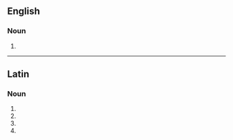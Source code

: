 ==English==

===Noun===
{{head|en|noun form}}

# {{plural of|mandibula|lang=en}}

----

==Latin==

===Noun===
{{la-noun-form|mandibulae}}

# {{inflection of|mandibula||nom|p|lang=la}}
# {{inflection of|mandibula||gen|s|lang=la}}
# {{inflection of|mandibula||dat|s|lang=la}}
# {{inflection of|mandibula||voc|p|lang=la}}